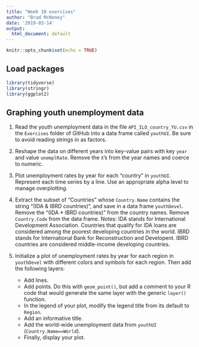 ```yaml
---
title: "Week 10 exercises"
author: "Brad McNeney"
date: '2019-03-14'
output:
  html_document: default
---
```


```r
knitr::opts_chunk$set(echo = TRUE)
```

## Load packages

```r
library(tidyverse)
library(stringr)
library(ggplot2)
```

## Graphing youth unemployment data

1. Read the youth unemployment data in the file
`API_ILO_country_YU.csv` in the `Exercises` folder of GitHub
into a data frame called `youthUI`. Be sure to 
avoid reading strings in as factors.

2. Reshape the data on different years into key-value pairs 
with key `year` and value `unemplRate`. Remove the `X`'s from
the year names and coerce to numeric.


3. Plot unemployment rates by year 
for each "country" in `youthUI`. Represent each time series
by a line. Use an appropriate alpha level to manage overplotting.

4. Extract the subset of "Countries" whose `Country.Name`
contains the string
"(IDA & IBRD countries)", and save in a data frame
`youthDevel`. Remove the "(IDA * IBRD countries)" from 
the country names. Remove `Country.Code` from the data frame.
Notes: IDA stands for International Development Association.
Countries that qualify for IDA loans are considered among
the poorest developing countries in the world. 
IBRD stands for International Bank
for Reconstruction and Developent. IBRD countries are considered
middle-income developing countries.


5. Initialize a plot of unemployment rates by year 
for each region in `youthDevel` with different colors
and symbols for each region. Then add the following layers:
    - Add lines.
    - Add points. Do this with `geom_point()`, but add
    a comment to your R code that would generate the 
    same layer with the generic `layer()` function.
    - In the legend of your plot, modify the legend title 
    from its default to `Region`.
    - Add an informative title.
    - Add the world-wide unemployment data from `youthUI` (`Country.Name==World`).
    - Finally, display your plot.
    
